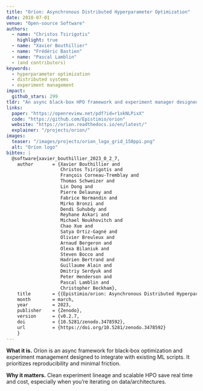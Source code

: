 ```yaml
---
title: "Oríon: Asynchronous Distributed Hyperparameter Optimization"
date: 2018-07-01
venue: "Open‑source Software"
authors:
  - name: "Christos Tsirigotis"
    highlight: true
  - name: "Xavier Bouthillier"
  - name: "Frédéric Bastien"
  - name: "Pascal Lamblin"
  - (and contributors)
keywords:
  - hyperparameter optimization
  - distributed systems
  - experiment management
impact:
  github_stars: 299
tldr: "An async black‑box HPO framework and experiment manager designed to minimally disrupt ML workflows; supports scalable, reproducible tuning."
links:
  paper: "https://openreview.net/pdf?id=r1xkNLPixX"
  code: "https://github.com/Epistimio/orion"
  website: "https://orion.readthedocs.io/en/latest/"
  explainer: "/projects/orion/"
images:
  teaser: "/images/projects/orion_logo_grid_150ppi.png"
  alt: "Oríon logo"
bibtex: |
  @software{xavier_bouthillier_2023_0_2_7,
    author       = {Xavier Bouthillier and
                    Christos Tsirigotis and
                    François Corneau-Tremblay and
                    Thomas Schweizer and
                    Lin Dong and
                    Pierre Delaunay and
                    Fabrice Normandin and
                    Mirko Bronzi and
                    Dendi Suhubdy and
                    Reyhane Askari and
                    Michael Noukhovitch and
                    Chao Xue and
                    Satya Ortiz-Gagné and
                    Olivier Breuleux and
                    Arnaud Bergeron and
                    Olexa Bilaniuk and
                    Steven Bocco and
                    Hadrien Bertrand and
                    Guillaume Alain and
                    Dmitriy Serdyuk and
                    Peter Henderson and
                    Pascal Lamblin and
                    Christopher Beckham},
    title        = {{Epistimio/orion: Asynchronous Distributed Hyperparameter Optimization}},
    month        = march,
    year         = 2023,
    publisher    = {Zenodo},
    version      = {v0.2.7,
    doi          = {10.5281/zenodo.3478592},
    url          = {https://doi.org/10.5281/zenodo.3478592}
    }
---
```


**What it is.** Oríon is an async framework for black‑box optimization and experiment management designed to integrate with existing ML scripts. It prioritizes reproducibility and minimal friction.

**Why it matters.** Clean experiment lineage and scalable HPO save real time and cost, especially when you’re iterating on data/architectures.
